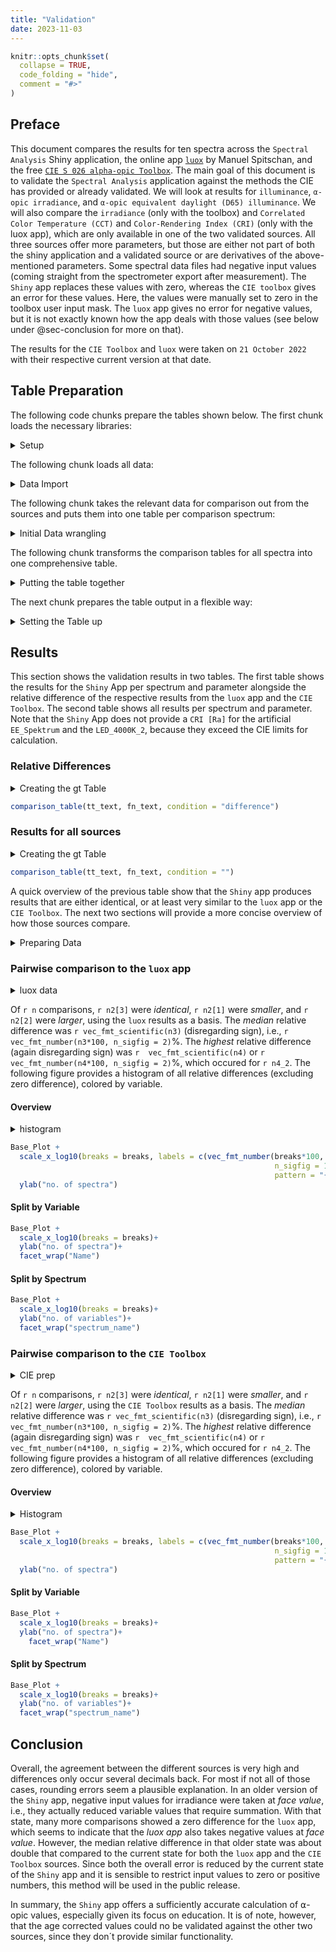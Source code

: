 ```yaml
---
title: "Validation"
date: 2023-11-03
---
```


```r
knitr::opts_chunk$set(
  collapse = TRUE,
  code_folding = "hide",
  comment = "#>"
)
```

## Preface

This document compares the results for ten spectra across the `Spectral Analysis` Shiny application, the online app [`luox`](https://luox.app) by Manuel Spitschan, and the free [`CIE S 026 alpha-opic Toolbox`](https://files.cie.co.at/CIE%20S%20026%20alpha-opic%20Toolbox%20User%20Guide.pdf). The main goal of this document is to validate the `Spectral Analysis` application against the methods the CIE has provided or already validated. We will look at results for `illuminance`, `α-opic irradiance`, and `α-opic equivalent daylight (D65) illuminance`. We will also compare the `irradiance` (only with the toolbox) and `Correlated Color Temperature (CCT)` and `Color-Rendering Index (CRI)` (only with the luox app), which are only available in one of the two validated sources. All three sources offer more parameters, but those are either not part of both the shiny application and a validated source or are derivatives of the above-mentioned parameters. Some spectral data files had negative input values (coming straight from the spectrometer export after measurement). The `Shiny` app replaces these values with zero, whereas the `CIE toolbox` gives an error for these values. Here, the values were manually set to zero in the toolbox user input mask. The `luox` app gives no error for negative values, but it is not exactly known how the app deals with those values (see below under @sec-conclusion for more on that).

The results for the `CIE Toolbox` and `luox` were taken on `21 October 2022` with their respective current version at that date.

## Table Preparation

The following code chunks prepare the tables shown below. The first chunk loads the necessary libraries:

<details><summary> Setup </summary> 
```r

#Setup code, data import, initial data selection to get to one comparison file
#read all libraries
library(tidyverse)
library(readxl)
library(magick)
library(gt)
library(here)
library(cowplot)

#Plottheme
theme_set(theme_cowplot(font_size = 10, font_family = "sans"))

```
</details> 

The following chunk loads all data:

<details><summary> Data Import </summary> 
```r
#Data Import -------------------

##read all filenames and paths of spectra
spectra <- 
  tibble(
    file_names = list.files("./Original_Spectra"),
    file_path = paste0("./Original_Spectra/", list.files("./Original_Spectra"))
    )

##read the csv-files to that spectra
spectra <- 
  spectra %>% 
  rowwise() %>% 
  mutate(Spectrum = list(read_csv(file_path)))

##create a name column 
spectra <- 
  spectra %>% 
  mutate(spectrum_name = str_replace(file_names, ".csv", ""))

##read the results from the luox app
spectra <- 
  spectra %>% 
  rowwise() %>% 
  mutate(
    luox = list(
      read_csv(
        paste0("./Results_Luox_2022-10-21/", spectrum_name, 
               "/download-calc.csv")
        )
      )
    )

##read the results from the shiny app
###filepath
excel_file_path <- function(spectrum_name) {
  paste0(
    "./Results_ShinyApp/",
    {{ spectrum_name }}, 
    "/",
    {{ spectrum_name }}, 
    "_9_2022-10-20.xlsx"
    )
}
###list for each worksheet in the excel-file
spectra <- 
  spectra %>% 
  rowwise() %>% 
  mutate(
    shiny = list(
      list(
        Radiometrie = read_xlsx(
          excel_file_path(spectrum_name), 
          sheet = "Radiometrie"
          ),
        Photometrie = read_xlsx(
          excel_file_path(spectrum_name), 
          sheet = "Photometrie"
          ),
        Alpha = read_xlsx(
          excel_file_path(spectrum_name), 
          sheet = "Alpha-opisch"
          )
        )
      )
    ) 

##read the results from the CIE toolbox
spectra <- 
  spectra %>% 
  rowwise() %>% 
  mutate(
    toolbox = list(
      read_xlsx(
        paste0(
          "./Results_CIE_Toolbox/", 
          spectrum_name, 
          "/CIE S 026 alpha-opic Toolbox.xlsx"
          ), 
        sheet = "Outputs"
        )
      )
    )


```
</details> 

The following chunk takes the relevant data for comparison out from the sources and puts them into one table per comparison spectrum:

<details><summary> Initial Data wrangling </summary> 
```r

#Initial Data wrangling -------------------
##take the relevant datapoints from the luox results
### the relevant data in the luox results are in column 2, rows 1, 6 to 15, 22, 
### and 24
locations_luox <- c(1, 6:15, 22, 24)
spectra <- 
  spectra %>% 
  rowwise() %>% 
  mutate(
    excerpt = list(
      tibble(
        Name = luox %>% pull(1) %>% .[locations_luox],
        Results_luox = luox %>% pull(2) %>% .[locations_luox]
        )
      )
    )

###Add a row for irradiance, which is missing in the luox output
spectra <- 
  spectra %>% 
  mutate(
    excerpt = list(
      rbind(
        excerpt[1:11,], 
        c("Irradiance (mW ⋅ m⁻²)", NA), 
        excerpt[12:13,]
        )
      ),
    excerpt = list(
      excerpt %>% mutate(Results_luox = as.numeric(Results_luox))
    )
    )

##extract the relevant datapoints from the shiny app
### the relevant data in the shiny app results are in the list 
### - "Photometrie", column 3, row 1, 
### - "Alpha", column 3 to 7, row 1 to 2 (the order has to be adjusted in order 
###to match the luox data frame)
### - "Radiometrie, column 3, row 1, 
### - "Photometrie", column 3, row 4 to 5
shiny_extract <- function(data, sheet, column = Wert, rows) {
  data %>% .[[sheet]] %>% pull({{ column }}) %>% .[rows]
}
spectra <- 
  spectra %>% 
  rowwise() %>% 
  mutate(
    excerpt = list(
      cbind(
        excerpt[1],
        tibble(
        Results_shiny = as.numeric(
          c(
            shiny_extract(
              data = shiny, sheet = "Photometrie", rows = 1),
            shiny_extract(
              data = shiny, sheet = "Alpha", column = "Cyanopsin", rows = 2),
            shiny_extract(
              data = shiny, sheet = "Alpha", column = "Chloropsin", rows = 2),
            shiny_extract(
              data = shiny, sheet = "Alpha", column = "Erythropsin", rows = 2),
            shiny_extract(
              data = shiny, sheet = "Alpha", column = "Rhodopsin", rows = 2),
            shiny_extract(
              data = shiny, sheet = "Alpha", column = "Melanopsin", rows = 2),
            shiny_extract(
              data = shiny, sheet = "Alpha", column = "Cyanopsin", rows = 1),
            shiny_extract(
              data = shiny, sheet = "Alpha", column = "Chloropsin", rows = 1),
            shiny_extract(
              data = shiny, sheet = "Alpha", column = "Erythropsin", rows = 1),
            shiny_extract(
              data = shiny, sheet = "Alpha", column = "Rhodopsin", rows = 1),
            shiny_extract(
              data = shiny, sheet = "Alpha", column = "Melanopsin", rows = 1),
            shiny_extract(
              data = shiny, sheet = "Radiometrie", rows = 1),
            shiny_extract(
              data = shiny, sheet = "Photometrie", rows = c(4, 5))
            )
          )
        ),
        excerpt[2]
        )
      )
  )

##extract the relevant datapoints from the CIE Toolbox
### the relevant data in the toolbox are in 
### column 3, row 14
### column 1 to 5, row 20-> needs to be multiplied by a factor of 1000 to be in 
### mW, to which the other sources are scaled.
### column 1 to 5, row 32
### column 1, row 14 -> needs to be multiplied by a factor of 1000 to be in mW, 
### to which the other sources are scaled.
spectra <- 
  spectra %>% 
  mutate(
    excerpt = list(
      cbind(
        excerpt,
        tibble(
          Results_toolbox = as.numeric(
            c(
              toolbox %>% pull(3) %>% .[14],
              toolbox %>% {as.vector(.[20,])} %>% as.numeric %>% 
                magrittr::multiply_by(1000),
              toolbox %>% {as.vector(.[32,])},
              toolbox %>% pull(1) %>% .[14] %>% as.numeric %>% 
                magrittr::multiply_by(1000),
              NA, NA
              )
            )
          )
        )
      )
    )






```
</details> 

The following chunk transforms the comparison tables for all spectra into one comprehensive table.

<details><summary> Putting the table together </summary> 
```r
#Putting the table together -------------------
##create a function that calculates the relative difference between the shiny 
##app-results, and another source
Deviation <- function(Results, Results2){
  if(!is.na({{ Results }}) & !is.na({{ Results2 }})){
  res <- 1- {{ Results }} / {{ Results2 }}
  res2 <- vec_fmt_scientific(res)
  if(res < 0) {
    paste0('<div style="color:red">', res2, '</div>')
  }
  else if(res == 0 ) {
    paste0('<div style="color:green">', res2, '</div>')
  }
  else {
    paste0('<div style="color:blue">', res2, '</div>')
  }

  }
  else NA
}

##new dataframe, unnested data, columns for relative difference
Results <- 
  spectra %>% 
  select(spectrum_name, excerpt) %>% 
  unnest(excerpt) %>% 
  rowwise() %>% 
  mutate(Dev_luox = Deviation(Results_luox, Results_shiny),
         Dev_toolbox = Deviation(Results_toolbox, Results_shiny)
         )

##pivoting the dataframe wider, so that each spectrum has only one row
Results <- 
  Results %>% 
  pivot_wider(
    id_cols = spectrum_name, 
    names_from = Name, 
    values_from = c(Results_shiny:Dev_toolbox),
    names_sep = "."
    )

##adding a placeholder for the spectrum picture, with the filepath
###filepath
pdf_file_path <- function(spectrum_name) {
  paste0("<img src='Results_ShinyApp/",
    {{ spectrum_name }}, 
    "/",
    {{ spectrum_name }}, 
    "_1_Radiometrie_2022-10-20.png' style=\'height:80px;\'>"
    )
}
###splicing the dataframes together
Results <- cbind(Results[,1], as_tibble_col(
  pdf_file_path(spectra$spectrum_name), column_name = "Picture"), Results[,-1])

```
</details> 

The next chunk prepares the table output in a flexible way:

<details><summary> Setting the Table up </summary> 
```r
#setting the table up -------------------

##names for the merging
merging_names <- spectra$excerpt[[1]]$Name
merging_names2 <- spectra$excerpt[[1]]$Name %>% str_replace("\\(", "<br>\\(")

##column names for renaming
col_names <- paste0("Results_shiny.", merging_names)
##creating a list with one entry per variable, named after the column name (to 
##be renamed later)
renaming <- rbind(merging_names2)
names(renaming) <- col_names
renaming <- renaming %>% as.list()
renaming <- map(renaming, md)

#creating a list with cells not to format by decimals
number_fmt_col <- 
  Results %>% select(!starts_with("Dev") & !Picture & !spectrum_name) %>% 
  names()

##function that does the merging
merging <- function(data, Name, condition = "difference") {
  if(condition == "difference"){
  data %>% cols_merge(columns = ends_with(Name, ignore.case = FALSE),
             pattern = "<div style='color:lightgrey'>shiny:</div>{1}<div
             style='color:lightgrey'>luox:</div>{4}<div style='color:lightgrey'>
             toolbox:</div>{5}")
  }
  else {
      data %>% cols_merge(columns = ends_with(Name, ignore.case = FALSE),
             pattern = "<div style='color:lightgrey'>shiny:</div>{1}<div
             style='color:lightgrey'>luox:</div>{2}<div style='color:lightgrey'>
             toolbox:</div>{3}")
  }
}

#creating a function for the gt table
comparison_table <- function(tt_text, fn_text, condition) {
gtobj <- Results %>% 
  gt(rowname_col = c("spectrum_name")) %>% 
  tab_header(title = md(paste0("**Validation Results: ",tt_text , "**"))) %>% 
  tab_footnote(footnote = fn_text)

for(i in seq_along(merging_names)) {
  gtobj <- gtobj %>% merging(merging_names[i], condition = condition)
}

gtobj <- gtobj %>%   
  fmt_markdown(columns = everything()) %>%
  fmt_number(
    columns = all_of(number_fmt_col),
    decimals = 3,
    sep_mark = "",
    pattern = "{x}<br>"
    ) %>%
  cols_align(align = "center") %>% 
  cols_label(.list = renaming) %>%
  sub_missing(missing_text = md("---<br>")) %>% 
  cols_width(
    Picture ~px(150),
    everything() ~ px(80)
  ) %>% 
  opt_align_table_header(align = "left") %>% 
  tab_options(table.font.size = "9px")

gtobj

}

```
</details> 

## Results

This section shows the validation results in two tables. The first table shows the results for the `Shiny` App per spectrum and parameter alongside the relative difference of the respective results from the `luox` app and the `CIE Toolbox`. The second table shows all results per spectrum and parameter. Note that the `Shiny` App does not provide a `CRI [Ra]` for the artificial `EE_Spektrum` and the `LED_4000K_2`, because they exceed the CIE limits for calculation.

::: panel-tabset
### Relative Differences

<details><summary> Creating the gt Table </summary> 
```r
#creating the gtable -------------------

#text for the subtitle
fn_text <- 
  md(paste0(
    "The first number in every cell shows the Result from the *Shiny* app, ",
    "<br>the second number the **relative** difference of the respective ",
    "result from the *luox* app, <br>whereas the third number shows the same ",
    "for the result from the *CIE S026 Toolbox*. <br><a style='color:green'>",
    "green</a> values indicate a zero difference, <a style='color:red'>red</a>",
    " a negative difference, and <a style='color:blue'>blue</a> a positive ",
    "difference. <br>All *Shiny* values are rounded to three decimals. <br>", 
    "Missing values or pairwise comparisons are indicated by a ---."))

tt_text <- "Relative Differences"
```
</details> 
```r
comparison_table(tt_text, fn_text, condition = "difference")
```

### Results for all sources

<details><summary> Creating the gt Table </summary> 
```r

#creating the gtable -------------------

#text for the subtitle
fn_text <- md("The first number in every cell shows the Result from the *Shiny* 
              app, <br>the second number the result from the *luox* app, <br>
              whereas the third number shows the result from the *CIE S026 
              Toolbox*. <br>All values are rounded to three decimals. <br>
              Missing values are indicated by a ---.")

tt_text <- "All Results"
```
</details> 
```r
comparison_table(tt_text, fn_text, condition = "")

```
:::

A quick overview of the previous table show that the `Shiny` app produces results that are either identical, or at least very similar to the `luox` app or the `CIE Toolbox`. The next two sections will provide a more concise overview of how those sources compare.

<details><summary> Preparing Data </summary> 
```r
#extract the relative difference differentiated by spectrum and variable
Discussion <- 
  spectra %>% 
  select(spectrum_name, excerpt) %>% 
  unnest(excerpt) %>% 
  rowwise() %>% 
  mutate(Dev_luox = 1 - Results_luox/Results_shiny,
         Dev_toolbox = 1 - Results_toolbox/Results_shiny
         ) %>% 
  ungroup()

#throwing the units out for visualization
Discussion <- 
  Discussion %>% mutate(Name = str_replace(Name, "\\(mW ⋅ m⁻²\\)", ""),
                        Name = str_replace(Name, "\\(lx\\)", ""))

```
</details> 

### Pairwise comparison to the `luox` app

<details><summary> luox data </summary> 
```r
#creating a subframe for the luox-data, filtered by removing all non-comparisons
Data <- Discussion %>% dplyr::filter(!is.na(Dev_luox))
#number of comparisons made
n <- Data %>% count() %>% pull(1)
#number of comparisons split by difference
n2 <- Data %>% group_by(Dev_luox == 0, Dev_luox > 0, Dev_luox < 0) %>% 
  count() %>% pull(n)
n2[3] <- ifelse(is.na(n2[3]), "none",  n2[3])
#median difference when disregarding sign
n3 <- Data %>% filter(Dev_luox != 0) %>% 
  dplyr::summarise(median = median(abs(Dev_luox))) %>% pull(1)
#maximum difference
n4 <- Data %>% pull(Dev_luox) %>% abs() %>% max()
#where did this difference occur
n4_2 <- Data$Name[abs(Data$Dev_luox) == n4]

```
</details> 

Of `r n` comparisons, `r n2[3]` were *identical*, `r n2[1]` were *smaller*, and `r n2[2]` were *larger*, using the `luox` results as a basis. The *median* relative difference was `r vec_fmt_scientific(n3)` (disregarding sign), i.e., `r vec_fmt_number(n3*100, n_sigfig = 2)`%. The *highest* relative difference (again disregarding sign) was `r  vec_fmt_scientific(n4)` or `r vec_fmt_number(n4*100, n_sigfig = 2)`%, which occured for ``r n4_2``. The following figure provides a histogram of all relative differences (excluding zero difference), colored by variable.

::: panel-tabset
#### Overview

<details><summary> histogram </summary> 
```r
#make a histogram of the values and calculate relevant values

breaks <- c(10^-15, 10^-10, 10^-5, 1)

Base_Plot <- 
  Data %>% filter(Dev_luox !=0) %>% 
  ggplot(aes(x=abs(Dev_luox))) +
  geom_histogram(aes(fill = Name))+
  xlab("relative difference (irregarding sign)")+
  expand_limits(x= 1)
```
</details> 
```r
Base_Plot +
  scale_x_log10(breaks = breaks, labels = c(vec_fmt_number(breaks*100, 
                                                           n_sigfig = 1, 
                                                           pattern = "{x}%"))) +
  ylab("no. of spectra")
```

#### Split by Variable

```r
Base_Plot +
  scale_x_log10(breaks = breaks)+
  ylab("no. of spectra")+
  facet_wrap("Name")
```

#### Split by Spectrum

```r

Base_Plot +
  scale_x_log10(breaks = breaks)+
  ylab("no. of variables")+
  facet_wrap("spectrum_name")

```
:::

### Pairwise comparison to the `CIE Toolbox`

<details><summary> CIE prep </summary> 
```r
#creating a subframe for the luox-data, filtered by removing all non-comparisons
Data <- Discussion %>% dplyr::filter(!is.na(Dev_toolbox))
#number of comparisons made
n <- Data %>% count() %>% pull(1)
#number of comparisons split by difference
n2 <- Data %>% group_by(Dev_toolbox == 0, Dev_toolbox > 0, Dev_toolbox < 0) %>% 
  count() %>% pull(n)
n2[3] <- ifelse(is.na(n2[3]), "none",  n2[3])
#median difference when disregarding sign
n3 <- Data %>% filter(Dev_toolbox != 0) %>% 
  dplyr::summarise(median = median(abs(Dev_toolbox))) %>% pull(1)
#maximum difference
n4 <- Data %>% pull(Dev_toolbox) %>% abs() %>% max()
#where did this difference occur
n4_2 <- Data$Name[abs(Data$Dev_toolbox) == n4]

```
</details> 

Of `r n` comparisons, `r n2[3]` were *identical*, `r n2[1]` were *smaller*, and `r n2[2]` were *larger*, using the `CIE Toolbox` results as a basis. The *median* relative difference was `r vec_fmt_scientific(n3)` (disregarding sign), i.e., `r vec_fmt_number(n3*100, n_sigfig = 2)`%. The *highest* relative difference (again disregarding sign) was `r  vec_fmt_scientific(n4)` or `r vec_fmt_number(n4*100, n_sigfig = 2)`%, which occured for ``r n4_2``. The following figure provides a histogram of all relative differences (excluding zero difference), colored by variable.

::: panel-tabset
#### Overview

<details><summary> Histogram </summary> 
```r
#make a histogram of the values and calculate relevant values

Base_Plot <- 
  Data %>% filter(Dev_toolbox !=0) %>% 
  ggplot(aes(x=abs(Dev_toolbox))) +
  geom_histogram(aes(fill = Name))+
  xlab("relative difference (irregarding sign)")+
  expand_limits(x= 1)
```
</details> 

```r
Base_Plot +
  scale_x_log10(breaks = breaks, labels = c(vec_fmt_number(breaks*100, 
                                                           n_sigfig = 1, 
                                                           pattern = "{x}%")))+
  ylab("no. of spectra")
```

#### Split by Variable

```r

Base_Plot +
  scale_x_log10(breaks = breaks)+
  ylab("no. of spectra")+
    facet_wrap("Name")
```

#### Split by Spectrum

```r

Base_Plot +
  scale_x_log10(breaks = breaks)+
  ylab("no. of variables")+
  facet_wrap("spectrum_name")

```
:::

## Conclusion {#sec-conclusion}

Overall, the agreement between the different sources is very high and differences only occur several decimals back. For most if not all of those cases, rounding errors seem a plausible explanation. In an older version of the `Shiny` app, negative input values for irradiance were taken at *face value*, i.e., they actually reduced variable values that require summation. With that state, many more comparisons showed a zero difference for the `luox` app, which seems to indicate that the *luox app* also takes negative values at *face value*. However, the median relative difference in that older state was about double that compared to the current state for both the `luox` app and the `CIE Toolbox` sources. Since both the overall error is reduced by the current state of the `Shiny` app and it is sensible to restrict input values to zero or positive numbers, this method will be used in the public release.

In summary, the `Shiny` app offers a sufficiently accurate calculation of ⍺-opic values, especially given its focus on education. It is of note, however, that the age corrected values could no be validated against the other two sources, since they don´t provide similar functionality.
